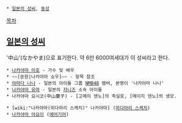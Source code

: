  * [[일본의 성씨]], [[동성]]
[[목차]]

== [[일본의 성씨]] ==
'中山'(なかやま)으로 표기한다. 약 6만 6000여세대가 이 성씨라고 한다.


 * [[나카야마 미호]] - 가수 및 배우
 * ~~[쑨원|나카야마 쇼우]~~ - 항목 참조
 * [[야마다 나나]] - 일본의 아이돌 그룹 [[NMB48]] 멤버, 본명이 '나카야마 나나'
 * [[나카야마 유마]] - 일본의 [[쟈니즈]] 소속 아이돌
 * 나카야마 요시코(中山慶子) - [고메이 덴노]의 측실로, [메이지 덴노]의 생모.

 * [wiki:"나카야마(히다마리 스케치)" 나카야마] ([[히다마리 스케치]])
 * [[나카야마 야요이]] ([[에어기어]])
